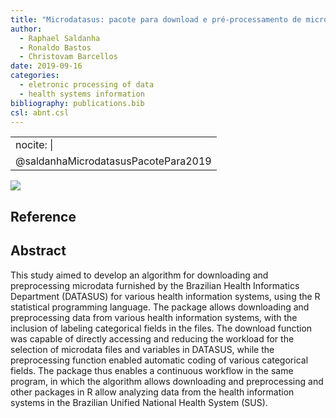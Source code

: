 ```yaml
---
title: "Microdatasus: pacote para download e pré-processamento de microdados do Departamento de Informática do SUS (DATASUS)"
author:
  - Raphael Saldanha
  - Ronaldo Bastos
  - Christovam Barcellos
date: 2019-09-16
categories: 
  - eletronic processing of data
  - health systems information
bibliography: publications.bib
csl: abnt.csl
---
```


---
nocite: |
  @saldanhaMicrodatasusPacotePara2019
---

![](images/Screenshot from 2023-10-02 13-25-50.png)

## Reference

::: {#refs}
:::

## Abstract

This study aimed to develop an algorithm for downloading and preprocessing microdata furnished by the Brazilian Health Informatics Department (DATASUS) for various health information systems, using the R statistical programming language. The package allows downloading and preprocessing data from various health information systems, with the inclusion of labeling categorical fields in the files. The download function was capable of directly accessing and reducing the workload for the selection of microdata files and variables in DATASUS, while the preprocessing function enabled automatic coding of various categorical fields. The package thus enables a continuous workflow in the same program, in which the algorithm allows downloading and preprocessing and other packages in R allow analyzing data from the health information systems in the Brazilian Unified National Health System (SUS).
